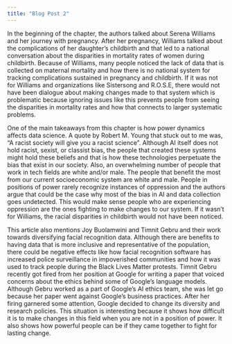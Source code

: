 ```yaml
---
title: "Blog Post 2"
---
```


In the beginning of the chapter, the authors talked about Serena Williams and her journey with pregnancy. After her pregnancy, Williams talked about the complications of her daughter’s childbirth and that led to a national conversation about the disparities in mortality rates of women during childbirth. Because of Williams, many people noticed the lack of data that is collected on maternal mortality and how there is no national system for tracking complications sustained in pregnancy and childbirth. If it was not for Williams and organizations like Sistersong and R.O.S.E, there would not have been dialogue about making changes made to that system which is problematic because ignoring issues like this prevents people from seeing the disparities in mortality rates and how that connects to larger systematic problems.

One of the main takeaways from this chapter is how power dynamics affects data science. A quote by Robert M. Young that stuck out to me was, “A racist society will give you a racist science”. Although AI itself does not hold racist, sexist, or classist bias, the people that created these systems might hold these beliefs and that is how these technologies perpetuate the bias that exist in our society. Also, an overwhelming number of people that work in tech fields are white and/or male. The people that benefit the most from our current socioeconomic system are white and male. People in positions of power rarely recognize instances of oppression and the authors argue that could be the case why most of the bias in AI and data collection goes undetected. This would make sense people who are experiencing oppression are the ones fighting to make changes to our system. If it wasn’t for Williams, the racial disparities in childbirth would not have been noticed. 

This article also mentions Joy Buolamwini and Timnit Gebru and their work towards diversifying facial recognition data. Although there are benefits to having data that is more inclusive and representative of the population, there could be negative effects like how facial recognition software has increased police surveillance in impoverished communities and how it was used to track people during the Black Lives Matter protests. Timnit Gebru recently got fired from her position at Google for writing a paper that voiced concerns about the ethics behind some of Google’s language models. Although Gebru worked as a part of Google’s AI ethics team, she was let go because her paper went against Google’s business practices. After her firing garnered some attention, Google decided to change its diversity and research policies. This situation is interesting because it shows how difficult it is to make changes in this field when you are not in a position of power. It also shows how powerful people can be if they came together to fight for lasting change. 
